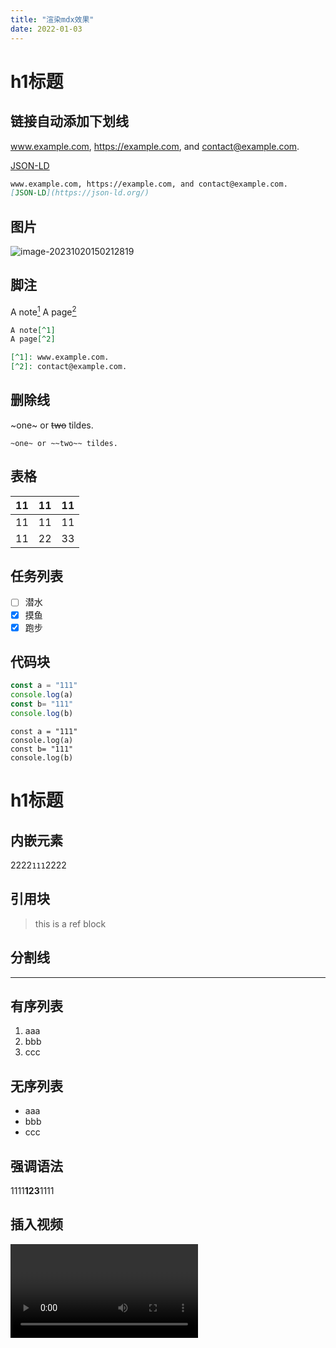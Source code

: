 ```yaml
---
title: "渲染mdx效果"
date: 2022-01-03
---
```



# h1标题
## 链接自动添加下划线

www.example.com, https://example.com, and contact@example.com.

[JSON-LD](https://json-ld.org/)


```markdown
www.example.com, https://example.com, and contact@example.com.
[JSON-LD](https://json-ld.org/)
```

## 图片
![image-20231020150212819](/mdpic/image-20231020150212819.png)



## 脚注

A note[^1]
A page[^2]

[^1]: www.example.com.
[^2]: contact@example.com.

```markdown
A note[^1]
A page[^2]

[^1]: www.example.com.
[^2]: contact@example.com.
```

## 删除线

~one~ or ~~two~~ tildes.

```
~one~ or ~~two~~ tildes.
```

## 表格


| 11   | 11   | 11   |
| ---- | ---- | ---- |
| 11   | 11   | 11   |
| 11   | 22   | 33   |

## 任务列表

* [ ] 潜水
* [x] 摸鱼
* [x] 跑步

## 代码块

```js
const a = "111"
console.log(a)
const b= "111"
console.log(b)
```

```
const a = "111"
console.log(a)
const b= "111"
console.log(b)
```

# h1标题
## 内嵌元素

2222`111`2222

## 引用块

> this is a ref block

## 分割线

---



## 有序列表

1. aaa
2. bbb
3. ccc

## 无序列表
- aaa
- bbb
- ccc

## 强调语法
1111**123**1111

## 插入视频
<Video url='//player.bilibili.com/player.html?aid=535126186&bvid=BV1jM411X7Gc&cid=1314273178&p=1'  />